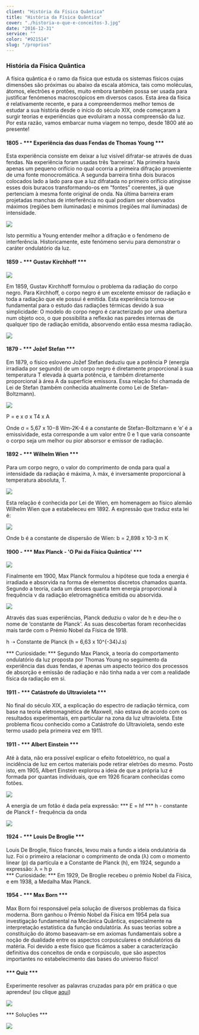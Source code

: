 ```yaml
---
client: "História da Física Quântica"
title: "História da Física Quântica"
cover: "./historia-o-que-e-conceitos-3.jpg"
date: "2016-12-31"
service: ""
color: "#921514"
slug: "/proprius"
---
```

### História da Física Quântica  

  A física quântica é o ramo da física que estuda os sistemas físicos cujas dimensões são próximas ou abaixo da escala atómica, tais como moléculas, átomos, electrões e  protões, muito embora também possa ser usada para justificar fenómenos macroscópicos em diversos casos.
  Esta área da física é relativamente recente, e para a compreendermos melhor temos de estudar a sua história desde o início do século XIX, onde começaram a surgir teorias e experiências que evoluíram a nossa compreensão da luz. Por esta razão, vamos embarcar numa viagem no tempo, desde 1800 até ao presente!

#### 1805 - *** Experiência das duas Fendas de Thomas Young ***
  Esta experiência consiste em deixar a luz visível difratar-se através de duas fendas. Na experiência foram usadas três ‘barreiras’. Na primeira havia apenas um pequeno orifício no qual ocorria a primeira difração proveniente de uma fonte monocromática. A segunda barreira tinha dois buracos colocados lado a lado para que a luz difratada no primeiro orifício atingisse esses dois buracos transformando-os em “fontes” coerentes, já que pertenciam à mesma fonte original de onda. Na última barreira eram projetadas manchas de interferência no qual podiam ser observados máximos (regiões bem iluminadas) e mínimos (regiões mal iluminadas) de intensidade. 

![](./image9.png)

  Isto permitiu a Young entender melhor a difração e o fenómeno de interferência. Historicamente, este fenómeno serviu para demonstrar o caráter ondulatório da luz.

#### 1859 - *** Gustav Kirchhoff ***

![](./image6.png)

  Em 1859, Gustav Kirchhoff formulou o problema da radiação do corpo negro. Para Kirchhoff, o corpo negro é um excelente emissor de radiação e toda a radiação que ele possui é emitida. Esta experiência tornou-se fundamental para o estudo das radiações térmicas devido à sua simplicidade: O modelo do corpo negro é caracterizado por uma abertura num objeto oco, o que possibilita a reflexão nas paredes internas de qualquer tipo de radiação emitida, absorvendo então essa mesma radiação.

![](./image20.png)

#### 1879 - *** Jožef Stefan ***
  Em 1879, o físico esloveno Jožef Stefan deduziu que a potência P (energia irradiada por segundo) de um corpo negro é diretamente proporcional à sua temperatura T elevada à quarta potência, e também diretamente proporcional à área A da superfície emissora. Essa relação foi chamada de Lei de Stefan (também conhecida atualmente como Lei de Stefan-Boltzmann).

![](./image17.png)

  P = e  x  σ  x  T4  x  A

  Onde σ = 5,67 x 10−8  Wm-2K-4 é a constante de Stefan-Boltzmann e ‘e’ é a emissividade, esta corresponde a um valor entre 0 e 1 que varia consoante o corpo seja um melhor ou pior absorsor e emissor de radiação.

#### 1892 - *** Wilhelm Wien ***

 Para um corpo negro, o valor do comprimento de onda para qual a intensidade da radiação é máxima, λ máx, é inversamente proporcional à temperatura absoluta, T.

![](./image13.png)

  Esta relação é conhecida por Lei de Wien, em homenagem ao físico alemão Wilhelm Wien que a estabeleceu em 1892. A expressão que traduz esta lei é:


![](./image7.png)


  Onde b é a constante de dispersão de Wien:  b = 2,898 x 10-3 m K 

#### 1900 - *** Max Planck - 'O Pai da Física Quântica' ***
 
 ![](./image16.png)

 Finalmente em 1900, Max Planck formulou a hipótese que toda a energia é irradiada e absorvida na forma de elementos discretos chamados quanta. Segundo a teoria, cada um desses quanta tem energia proporcional à frequência ν da radiação eletromagnética emitida ou absorvida.

![](./image21.png)

 Através das suas experiências, Planck deduziu o valor de h e deu-lhe o nome de ‘constante de Planck'. As suas descobertas foram reconhecidas mais tarde com o Prémio Nobel da Física de 1918.

h ➝ Constante de Planck (h = 6,63 x 10^{-34}J.s)

 *** Curiosidade: *** Segundo Max Planck, a teoria do comportamento ondulatório da luz proposta por Thomas Young no seguimento da experiência das duas fendas, é apenas um aspecto teórico dos processos de absorção e emissão de radiação e não tinha nada a ver com a realidade física da radiação em si.

#### 1911 - *** Catástrofe do Ultravioleta ***
  No final do século XIX, a explicação do espectro de radiação térmica, com base na teoria eletromagnética de Maxwell, não estava de acordo com os resultados experimentais, em particular na zona da luz ultravioleta. Este problema ficou conhecido como a Catástrofe do Ultravioleta, sendo este termo usado pela primeira vez em 1911.

#### 1911 - *** Albert Einstein ***
 Até à data, não era possível explicar o efeito fotoelétrico, no qual a incidência de luz em certos materiais pode retirar eletrões do mesmo. Posto isto, em 1905, Albert Einstein explorou a ideia de que a própria luz é formada por quantas individuais, que em 1926 ficaram conhecidas como fotões. 

![](./image18.png)

A energia de um fotão é dada pela expressão:
*** E = hf ***
h - constante de Planck
f - frequência da onda

![](./image23.png)

#### 1924 - *** Louis De Broglie ***
 Louis De Broglie, físico francês, levou mais a fundo a ideia ondulatória da luz. Foi o primeiro a relacionar o comprimento de onda (λ) com o momento linear (p) da partícula e a Constante de Planck (h), em 1924, segundo a expressão:
λ = h p  
  *** Curiosidade: *** Em 1929, De Broglie recebeu o prémio Nobel da Física, e em  1938, a Medalha Max Planck.

#### 1954 - *** Max Born ***
 Max Born foi responsável pela solução de diversos problemas da física moderna. Born ganhou o Prémio Nobel da Física em 1954 pela sua investigação fundamental na Mecânica Quântica, especialmente na interpretação estatística da função ondulatória. As suas teorias sobre a constituição do átomo baseavam-se em axiomas fundamentais sobre a noção de dualidade entre os aspectos corpusculares e ondulatórios da matéria.
 Foi devido a este físico que ficámos a saber a caracterização definitiva dos conceitos de onda e corpúsculo, que são aspectos importantes no estabelecimento das bases do universo físico!

#### *** Quiz ***
Experimente resolver as palavras cruzadas para pôr em prática o que aprendeu! (ou clique [aqui](https://crosswordlabs.com/view/os-padrinhos-da-fisica-quantica-2))

![](./image15.png)

*** Soluções ***

![](./image24.png)
